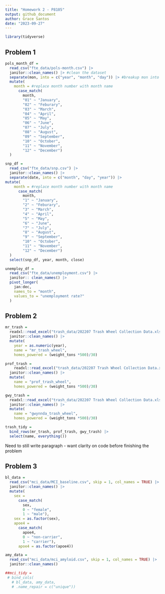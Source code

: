 ```yaml
---
title: "Homework 2 - P8105"
output: github_document
author: Grace Santos 
date: "2023-09-27"
---
```



```r
library(tidyverse)
```


## Problem 1 

```r
pols_month_df = 
  read_csv("fte_data/pols-month.csv") |> 
  janitor::clean_names() |> #clean the dataset
  separate(mon, into = c("year", "month", "day")) |> #breakup mon into integer variables
  mutate(
    month = #replace month number with month name 
      case_match( 
        month, 
        "01" ~ "January",
        "02" ~ "Feburary",
        "03" ~ "March",
        "04" ~ "April",
        "05" ~ "May",
        "06" ~ "June",
        "07" ~ "July",
        "08" ~ "August",
        "09" ~ "September",
        "10" ~ "October",
        "11" ~ "November",
        "12" ~ "December")
  )
```

```r
snp_df = 
  read_csv("fte_data/snp.csv") |> 
  janitor::clean_names() |> 
  separate(date, into = c("month", "day", "year")) |> 
mutate(
    month = #replace month number with month name 
      case_match( 
        month, 
        "1" ~ "January",
        "2" ~ "Feburary",
        "3" ~ "March",
        "4" ~ "April",
        "5" ~ "May",
        "6" ~ "June",
        "7" ~ "July",
        "8" ~ "August",
        "9" ~ "September",
        "10" ~ "October",
        "11" ~ "November",
        "12" ~ "December")
  )
  select(snp_df, year, month, close)
```

```r
unemploy_df = 
  read_csv("fte_data/unemployment.csv") |> 
  janitor:: clean_names() |> 
  pivot_longer(
    jan:dec,
    names_to = "month",
    values_to = "unemployment rate?"
  )
```

## Problem 2 
```r
mr_trash = 
  readxl::read_excel("trash_data/202207 Trash Wheel Collection Data.xlsx", sheet = "Mr. Trash Wheel", range = "A2:M549") |> 
  janitor::clean_names() |> 
  mutate(
    year = as.numeric(year), 
    name = "mr_trash_wheel",
    homes_powered = (weight_tons *500)/30)

prof_trash = 
    readxl::read_excel("trash_data/202207 Trash Wheel Collection Data.xlsx", sheet = "Professor Trash Wheel", range = "A2:L96") |> 
  janitor::clean_names() |> 
  mutate(
    name = "prof_trash_wheel",
    homes_powered = (weight_tons *500)/30)

gwy_trash = 
  readxl::read_excel("trash_data/202207 Trash Wheel Collection Data.xlsx", sheet = "Gwynnda Trash Wheel", range = "A2:J108") |> 
  janitor::clean_names() |>
  mutate(
    name = "gwynnda_trash_wheel",
    homes_powered = (weight_tons *500)/30)

trash_tidy = 
  bind_rows(mr_trash, prof_trash, gwy_trash) |> 
  select(name, everything())
```

Need to still write paragraph - want clarity on code before finishing the problem 

## Problem 3 
```r
bl_data = 
  read_csv("mci_data/MCI_baseline.csv", skip = 1, col_names = TRUE) |> 
  janitor::clean_names() |> 
  mutate(
    sex = 
      case_match(
        sex, 
        0 ~ "female",
        1 ~ "male"),
    sex = as.factor(sex),
    apoe4 = 
      case_match(
        apoe4, 
        0 ~ "non-carrier",
        1 ~ "carrier"),
      apoe4 = as.factor(apoe4))

amy_data = 
  read_csv("mci_data/mci_amyloid.csv", skip = 1, col_names = TRUE) |> 
  janitor::clean_names()

##mci_tidy = 
 # bind_cols(
   # bl_data, amy_data,
   # .name_repair = c("unique"))
```

